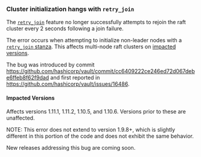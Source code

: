 ### Cluster initialization hangs with `retry_join`

The
[`retry_join`](/vault/docs/concepts/integrated-storage/index#retry_join-configuration)
feature no longer successfully attempts to rejoin the raft cluster every 2
seconds following a join failure.

The error occurs when attempting to initialize non-leader nodes with a
[`retry_join` stanza](/vault/docs/configuration/storage/raft/#retry_join-stanza). This
affects multi-node raft clusters on [impacted versions](#impacted-versions).

The bug was introduced by commit
https://github.com/hashicorp/vault/commit/cc6409222ce246ed72d067debe6ffeb8f62f9dad
and first reported in https://github.com/hashicorp/vault/issues/16486.

#### Impacted Versions

Affects versions 1.11.1, 1.11.2, 1.10.5, and 1.10.6.  Versions prior to these
are unaffected.

NOTE: This error does not extend to version 1.9.8+, which is slightly different
in this portion of the code and does not exhibit the same behavior.

New releases addressing this bug are coming soon.
